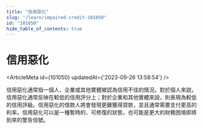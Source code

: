 ```yaml
---
title: "信用惡化"
slug: "/learn/impaired-credit-101050"
id: "101050"
hide_table_of_contents: true
---
```



# 信用惡化

<ArticleMeta id={101050} updatedAt={'2023-09-26 13:58:54'} />
<div className='border-solid border-b border-t-0 my-4 border-[var(--ifm-color-gray-300)]' />

信用惡化通常指一個人、企業或其他實體被認為信用不佳的情況。對於個人來説，信用惡化通常反映在較低的信用評分上；對於企業和其他實體來説，則表現為較低的信用評級。信用惡化的借款人將會發現更難獲得貸款，並且通常需要支付更高的利率。信用惡化可以是一種暫時的、可修復的狀態，也可能是更大的財務困境即將到來的警告信號。
